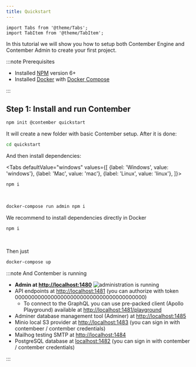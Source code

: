 ```yaml
---
title: Quickstart
---
```


```mdx-code-block
import Tabs from '@theme/Tabs';
import TabItem from '@theme/TabItem';
```

In this tutorial we will show you how to setup both Contember Engine and Contember Admin to create your first project.

:::note Prerequisites

- Installed [NPM](https://www.npmjs.com/) version 6+
- Installed [Docker](https://docs.docker.com/install/) with [Docker Compose](https://docs.docker.com/compose/install/)

:::

## Step 1: Install and run Contember

```bash
npm init @contember quickstart
```

It will create a new folder with basic Contember setup. After it is done:
```bash
cd quickstart
```
And then install dependencies:

<Tabs
defaultValue="windows"
values={[
    {label: 'Windows', value: 'windows'},
    {label: 'Mac', value: 'mac'},
    {label: 'Linux', value: 'linux'},
  ]}>
  <TabItem value="windows" label="Windows" default>

```bash
npm i
```
<br/>

  </TabItem>
  <TabItem value="mac" label="Mac">

```bash
docker-compose run admin npm i
```
We recommend to install dependencies directly in Docker

  </TabItem>
  <TabItem value="linux" label="Linux">

```bash
npm i
```
<br/>

  </TabItem>
</Tabs>

Then just
```bash
docker-compose up
```

:::note And Contember is running

- **Admin at [http://localhost:1480](http://localhost:1480)**
![administration is running](/assets/contember-admin-running.png)
- API endpoints at [http://localhost:1481](http://localhost:1481) (you can authorize with token 0000000000000000000000000000000000000000)
	- To connect to the GraphQL you can use pre-packed client (Apollo Playground) available at [http://localhost:1481/playground](http://localhost:1481/playground)
- Adminer database management tool (Adminer) at [http://localhost:1485](http://localhost:1485)
- Minio local S3 provider at [http://localhost:1483](http://localhost:1483) (you can sign in with contembeer / contember credentials)
- Mailhog testing SMTP at [http://localhost:1484](http://localhost:1484)
- PostgreSQL database at [localhost:1482](localhost:1482) (you can sign in with contember / contember credentials)

:::
